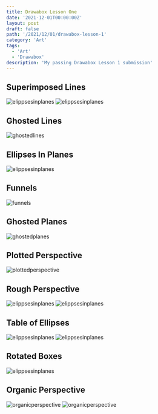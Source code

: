 ```yaml
---
title: Drawabox Lesson One
date: '2021-12-01T00:00:00Z'
layout: post
draft: false
path: '/2021/12/01/drawabox-lesson-1'
category: 'Art'
tags:
  - 'Art'
  - 'Drawabox'
description: 'My passing Drawabox Lesson 1 submission'
---
```


<TableOfContents tableOfContents={props.post.tableOfContents} />

## Superimposed Lines

![elippsesinplanes](/drawabox/lesson/1/superimposedlines/1.jpg)
![elippsesinplanes](/drawabox/lesson/1/superimposedlines/2.jpg)

## Ghosted Lines

![ghostedlines](/drawabox/lesson/1/ghostedlines/1.jpg)

## Ellipses In Planes

![elippsesinplanes](/drawabox/lesson/1/elippsesinplanes/1.jpg)

## Funnels

![funnels](/drawabox/lesson/1/funnels/1.jpg)

## Ghosted Planes

![ghostedplanes](/drawabox/lesson/1/ghostedplanes/1.jpg)

## Plotted Perspective

![plottedperspective](/drawabox/lesson/1/plottedperspective/1.jpg)

## Rough Perspective

![elippsesinplanes](/drawabox/lesson/1/roughperspective/1.jpg)
![elippsesinplanes](/drawabox/lesson/1/roughperspective/2.jpg)

## Table of Ellipses

![elippsesinplanes](/drawabox/lesson/1/tableofellipses/1.jpg)
![elippsesinplanes](/drawabox/lesson/1/tableofellipses/2.jpg)

## Rotated Boxes

![elippsesinplanes](/drawabox/lesson/1/rotatedboxes/1.jpg)

## Organic Perspective

![organicperspective](/drawabox/lesson/1/organicperspective/1.jpg)
![organicperspective](/drawabox/lesson/1/organicperspective/2.jpg)
